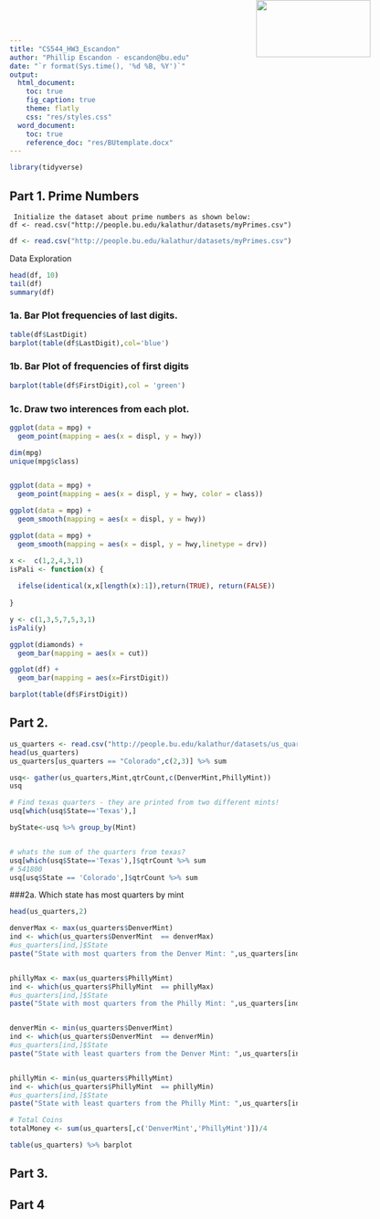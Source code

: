 ```yaml
---
title: "CS544_HW3_Escandon"
author: "Phillip Escandon - escandon@bu.edu"
date: "`r format(Sys.time(), '%d %B, %Y')`"
output:
  html_document:
    toc: true
    fig_caption: true
    theme: flatly
    css: "res/styles.css"
  word_document:
    toc: true
    reference_doc: "res/BUtemplate.docx"
---
```


<img src="res/BU_Small.png" width=200 height=100 style="position:absolute;top:0px;right:100px;" />

```r
library(tidyverse)
```


## Part 1. Prime Numbers
```
 Initialize the dataset about prime numbers as shown below:
df <- read.csv("http://people.bu.edu/kalathur/datasets/myPrimes.csv")
```
```r
df <- read.csv("http://people.bu.edu/kalathur/datasets/myPrimes.csv")

```

Data Exploration


```r
head(df, 10)
tail(df)
summary(df)
```



### 1a. Bar Plot frequencies of last digits.
```r

table(df$LastDigit)
barplot(table(df$LastDigit),col='blue')

```

### 1b. Bar Plot of frequencies of first digits
```r
barplot(table(df$FirstDigit),col = 'green')


```

### 1c. Draw two interences from each plot.
```r
ggplot(data = mpg) + 
  geom_point(mapping = aes(x = displ, y = hwy))
```

```r
dim(mpg)
unique(mpg$class)


ggplot(data = mpg) + 
  geom_point(mapping = aes(x = displ, y = hwy, color = class))
```
```r
ggplot(data = mpg) + 
  geom_smooth(mapping = aes(x = displ, y = hwy))
```
```r
ggplot(data = mpg) + 
  geom_smooth(mapping = aes(x = displ, y = hwy,linetype = drv))
```
```r
x <-  c(1,2,4,3,1)
isPali <- function(x) {
  
  ifelse(identical(x,x[length(x):1]),return(TRUE), return(FALSE))
  
}

```
```r
y <- c(1,3,5,7,5,3,1)
isPali(y)

```


```r
ggplot(diamonds) +
  geom_bar(mapping = aes(x = cut))

ggplot(df) + 
  geom_bar(mapping = aes(x=FirstDigit))

barplot(table(df$FirstDigit))

```


## Part 2.
```r
us_quarters <- read.csv("http://people.bu.edu/kalathur/datasets/us_quarters.csv")
head(us_quarters)
us_quarters[us_quarters == "Colorado",c(2,3)] %>% sum

usq<- gather(us_quarters,Mint,qtrCount,c(DenverMint,PhillyMint))
usq

# Find texas quarters - they are printed from two different mints!
usq[which(usq$State=='Texas'),]

byState<-usq %>% group_by(Mint)


# whats the sum of the quarters from texas?
usq[which(usq$State=='Texas'),]$qtrCount %>% sum
# 541800
usq[usq$State == 'Colorado',]$qtrCount %>% sum


```


###2a. Which state has most quarters by mint
```r
head(us_quarters,2)

denverMax <- max(us_quarters$DenverMint)
ind <- which(us_quarters$DenverMint  == denverMax)
#us_quarters[ind,]$State
paste("State with most quarters from the Denver Mint: ",us_quarters[ind,]$State," with ",denverMax)


phillyMax <- max(us_quarters$PhillyMint)
ind <- which(us_quarters$PhillyMint  == phillyMax)
#us_quarters[ind,]$State
paste("State with most quarters from the Philly Mint: ",us_quarters[ind,]$State," with ",phillyMax)


denverMin <- min(us_quarters$DenverMint)
ind <- which(us_quarters$DenverMint  == denverMin)
#us_quarters[ind,]$State
paste("State with least quarters from the Denver Mint: ",us_quarters[ind,]$State," with ", denverMin)


phillyMin <- min(us_quarters$PhillyMint)
ind <- which(us_quarters$PhillyMint  == phillyMin)
#us_quarters[ind,]$State
paste("State with least quarters from the Philly Mint: ",us_quarters[ind,]$State," with ",phillyMin)

# Total Coins
totalMoney <- sum(us_quarters[,c('DenverMint','PhillyMint')])/4

table(us_quarters) %>% barplot

```


## Part 3.


## Part 4

